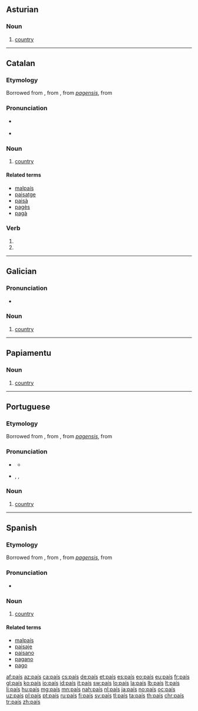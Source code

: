 {{also|pais|paîs|païs|páis|Páis}}

==Asturian==

===Noun===
{{ast-noun|m|países}}

# [[country]]

----

==Catalan==

===Etymology===
Borrowed from {{etyl|fr|ca}} {{term|pays|lang=fr}}, from {{etyl|fro|ca}} {{term|païs|lang=fro}}, from {{etyl|VL.|ca}} ''[[pagensis]]'', from {{etyl|la|ca}} {{term|pāgus||country|lang=la}}

===Pronunciation===
* {{IPA|/pəˈis/|lang=ca}} {{a|Eastern Catalan}}
* {{IPA|/paˈis/|lang=ca}} {{a|Western Catalan}}

===Noun===
{{ca-noun|m|països}}

# [[country]]

====Related terms====
* [[malpaís]]
* [[paisatge]]
* [[paisà]]
* [[pagès]]
* [[pagà]]

===Verb===
{{head|ca|verb form}}

# {{ca-verb form of|p=1|n=sg|t=impf|m=sub|pair}}
# {{ca-verb form of|p=3|n=sg|t=impf|m=sub|pair}}

----

==Galician==

===Pronunciation===
* {{IPA|/paˈis/|lang=gl}}

===Noun===
{{gl-noun|m|países}}

# [[country]]

----

==Papiamentu==

===Noun===
{{head|pap|noun}}

# [[country]]

----

==Portuguese==

===Etymology===
Borrowed from {{etyl|fr|pt}} {{term|pays|lang=fr}}, from {{etyl|fro|pt}} {{term|païs|lang=fro}}, from {{etyl|VL.|pt}} ''[[pagensis]]'', from {{etyl|la|pt}} {{term|pāgus||country|lang=la}}

===Pronunciation===
* {{a|Portugal}} {{IPA|/pəˈiʃ/|lang=pt}}
** {{audio|Pt-país.ogg|audio|lang=pt}}
* {{a|Brazil}} {{IPA|/paˈis/|lang=pt}}, {{IPA|/pɐˈis/|lang=pt}}, {{IPA|/paˈiʃ/|lang=pt}}

===Noun===
{{pt-noun|m|países}}

# [[country]]

----

==Spanish==

===Etymology===
Borrowed from {{etyl|fr|es}} {{term|pays|lang=fr}}, from {{etyl|fro|es}} {{term|païs|lang=fro}}, from {{etyl|VL.|es}} ''[[pagensis]]'', from {{etyl|la|es}} {{term|pāgus||country|lang=la}}

===Pronunciation===
* {{IPA|/paˈis/|lang=es}}

===Noun===
{{es-noun|m|es}}

# [[country]]

====Related terms====
* [[malpaís]]
* [[paisaje]]
* [[paisano]]
* [[pagano]]
* [[pago]]

[[af:país]]
[[az:país]]
[[ca:país]]
[[cs:país]]
[[de:país]]
[[et:país]]
[[es:país]]
[[eo:país]]
[[eu:país]]
[[fr:país]]
[[gl:país]]
[[ko:país]]
[[io:país]]
[[id:país]]
[[it:país]]
[[sw:país]]
[[lo:país]]
[[la:país]]
[[lb:país]]
[[lt:país]]
[[li:país]]
[[hu:país]]
[[mg:país]]
[[mn:país]]
[[nah:país]]
[[nl:país]]
[[ja:país]]
[[no:país]]
[[oc:país]]
[[uz:país]]
[[pl:país]]
[[pt:país]]
[[ru:país]]
[[fi:país]]
[[sv:país]]
[[tl:país]]
[[ta:país]]
[[th:país]]
[[chr:país]]
[[tr:país]]
[[zh:país]]